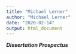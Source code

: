 ```yaml
---
title: "Michael Lerner"
author: "Michael Lerner"
date: "2020-02-14"
output: html_document
---
```


***Dissertation Prospectus***